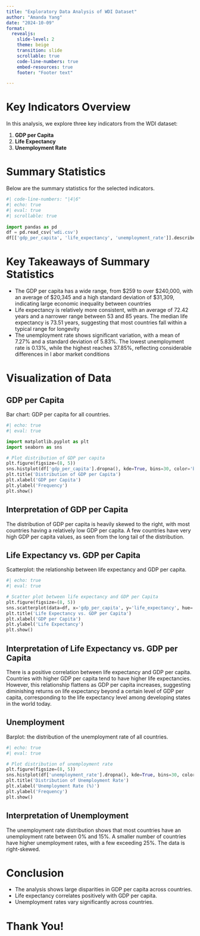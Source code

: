 ```yaml
---
title: "Exploratory Data Analysis of WDI Dataset"
author: "Amanda Yang"
date: "2024-10-09"
format:
  revealjs:
    slide-level: 2
    theme: beige
    transition: slide
    scrollable: true
    code-line-numbers: true
    embed-resources: true
    footer: "Footer text"

---
```


# Key Indicators Overview

In this analysis, we explore three key indicators from the WDI dataset:

1. **GDP per Capita**
2. **Life Expectancy**
3. **Unemployment Rate**

# Summary Statistics

Below are the summary statistics for the selected indicators.

```python
#| code-line-numbers: "|4|6"
#| echo: true
#| eval: true
#| scrollable: true
 
import pandas as pd
df = pd.read_csv('wdi.csv')
df[['gdp_per_capita', 'life_expectancy', 'unemployment_rate']].describe()
```


# Key Takeaways of Summary Statistics

- The GDP per capita has a wide range, from $259 to over $240,000, with an average of $20,345 and a high standard deviation of $31,309, indicating large economic inequality between countries
- Life expectancy is relatively more consistent, with an average of 72.42 years and a narrower range between 53 and 85 years. The median life expectancy is 73.51 years, suggesting that most countries fall within a typical range for longevity
- The unemployment rate shows significant variation, with a mean of 7.27% and a standard deviation of 5.83%. The lowest unemployment rate is 0.13%, while the highest reaches 37.85%, reflecting considerable differences in l abor market conditions

# Visualization of Data

## GDP per Capita

Bar chart: GDP per capita for all countries.

```python
#| echo: true
#| eval: true 

import matplotlib.pyplot as plt
import seaborn as sns

# Plot distribution of GDP per capita
plt.figure(figsize=(8, 5))
sns.histplot(df['gdp_per_capita'].dropna(), kde=True, bins=30, color='blue')
plt.title('Distribution of GDP per Capita')
plt.xlabel('GDP per Capita')
plt.ylabel('Frequency')
plt.show()
```

## Interpretation of GDP per Capita
The distribution of GDP per capita is heavily skewed to the right, with most countries having a relatively low GDP per capita. A few countries have very high GDP per capita values, as seen from the long tail of the distribution.

## Life Expectancy vs. GDP per Capita

Scatterplot: the relationship between life expectancy and GDP per capita.

```python
#| echo: true
#| eval: true

# Scatter plot between life expectancy and GDP per Capita
plt.figure(figsize=(8, 5))
sns.scatterplot(data=df, x='gdp_per_capita', y='life_expectancy', hue='country', legend=False)
plt.title('Life Expectancy vs. GDP per Capita')
plt.xlabel('GDP per Capita')
plt.ylabel('Life Expectancy')
plt.show()
```

## Interpretation of Life Expectancy vs. GDP per Capita
There is a positive correlation between life expectancy and GDP per capita. Countries with higher GDP per capita tend to have higher life expectancies. However, this relationship flattens as GDP per capita increases, suggesting diminishing returns on life expectancy beyond a certain level of GDP per capita, corresponding to the life expectancy level among developing states in the world today.

## Unemployment

Barplot: the distribution of the unemployment rate of all countries.

```python
#| echo: true
#| eval: true

# Plot distribution of unemployment rate
plt.figure(figsize=(8, 5))
sns.histplot(df['unemployment_rate'].dropna(), kde=True, bins=30, color='green')
plt.title('Distribution of Unemployment Rate')
plt.xlabel('Unemployment Rate (%)')
plt.ylabel('Frequency')
plt.show()
```

## Interpretation of Unemployment
The unemployment rate distribution shows that most countries have an unemployment rate between 0% and 15%. A smaller number of countries have higher unemployment rates, with a few exceeding 25%. The data is right-skewed.

# Conclusion
- The analysis shows large disparities in GDP per capita across countries.
- Life expectancy correlates positively with GDP per capita.
- Unemployment rates vary significantly across countries.

# Thank You!
